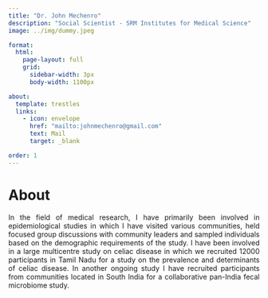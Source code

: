 ```yaml
---
title: "Dr. John Mechenro"
description: "Social Scientist - SRM Institutes for Medical Science"
image: ../img/dummy.jpeg

format: 
  html:
    page-layout: full
    grid:
      sidebar-width: 3px
      body-width: 1100px

about: 
  template: trestles
  links: 
    - icon: envelope
      href: "mailto:johnmechenro@gmail.com"
      text: Mail
      target: _blank

order: 1
---
```


# About

::: {style="text-align: justify"}
In the field of medical research, I have primarily been involved in epidemiological studies in which I have visited various communities, held focused group discussions with community leaders and sampled individuals based on the demographic requirements of the study. I have been involved in a large multicentre study on celiac disease in which we recruited 12000 participants in Tamil Nadu for a study on the prevalence and determinants of celiac disease. In another ongoing study I have recruited participants from communities located in South India for a collaborative pan-India fecal microbiome study.
:::
